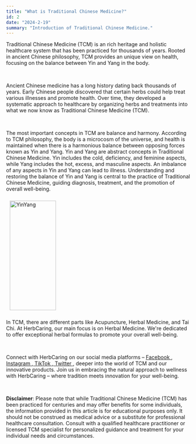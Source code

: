 ```yaml
---
title: "What is Traditional Chinese Medicine?"
id: 2
date: "2024-2-19"
summary: "Introduction of Traditional Chinese Medicine."
---
```

<p>
  Traditional Chinese Medicine (TCM) is an rich heritage and holistic healthcare system that has been practiced for thousands of years. Rooted in ancient Chinese philosophy, TCM provides an unique view on health, focusing on the balance between Yin and Yang in the body.
</p>
<br />
<p>
  Ancient Chinese medicine has a long history dating back thousands of years. Early Chinese people discovered that certain herbs could help treat various illnesses and promote health. Over time, they developed a systematic approach to healthcare by organizing herbs and treatments into what we now know as Traditional Chinese Medicine (TCM).
</p>
<br />
<p>
 The most important concepts in TCM are balance and harmony. According to TCM philosophy, the body is a microcosm of the universe, and health is maintained when there is a harmonious balance between opposing forces known as Yin and Yang. Yin and Yang are abstract concepts in Traditional Chinese Medicine. Yin includes the cold, deficiency, and feminine aspects, while Yang includes the hot, excess, and masculine aspects. An imbalance of any aspects in Yin and Yang can lead to illness. Understanding and restoring the balance of Yin and Yang is central to the practice of Traditional Chinese Medicine, guiding diagnosis, treatment, and the promotion of overall well-being.
</p>
<img
  src="../images/YinYang.svg"
  style="width: 300px;height: 300px;margin: auto;width: 50%;padding: 10px;"
  alt="YinYang"
/>

<p>
In TCM, there are different parts like Acupuncture, Herbal Medicine, and Tai Chi. At HerbCaring, our main focus is on Herbal Medicine. We're dedicated to offer exceptional herbal formulas to promote your overall well-being.
</p>
<br />
<p>
  Connect with HerbCaring on our social media platforms –
  <a href="https://www.facebook.com/herbcaring" target="_blank">
    <u>Facebook</u>
  </a>
  ,<a href="https://www.instagram.com/herbcaring/" target="_blank">
    <u>Instagram</u>
  </a>,<a href="https://www.tiktok.com/@herbcaring" target="_blank">
    <u>TikTok</u>
  </a>,<a href="https://twitter.com/HerbCaring" target="_blank">
    <u>Twitter</u>
  </a>, deeper into the world of TCM and our innovative products. Join us in embracing
  the natural approach to wellness with HerbCaring – where tradition meets innovation
  for your well-being.
</p>
<br />
<p>
  <b>Disclaimer</b>: Please note that while Traditional Chinese Medicine (TCM)
  has been practiced for centuries and may offer benefits for some individuals,
  the information provided in this article is for educational purposes only. It
  should not be construed as medical advice or a substitute for professional
  healthcare consultation. Consult with a qualified healthcare practitioner or
  licensed TCM specialist for personalized guidance and treatment for your
  individual needs and circumstances.
</p>
